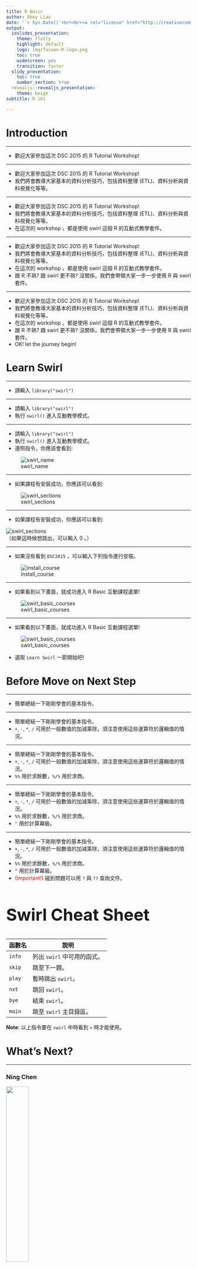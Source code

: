 ```yaml
---
title: R Basic
author: Dboy Liao
date: '`r Sys.Date()`<br><br><a rel="license" href="http://creativecommons.org/licenses/by-nc-sa/4.0/"><img alt="創用 CC 授權條款" style="border-width:0" src="img/by-nc-sa-4.0-88x31.png" /></a>'
output:
  ioslides_presentation:
    theme: flatly
    highlight: default
    logo: img/Taiwan-R-logo.png
    toc: true
    widescreen: yes
    transition: faster
  slidy_presentation:
    toc: true
    number_section: true
  revealjs::revealjs_presentation:
    theme: beige
subtitle: R 101

---
```


<style>
slides {
  background-color: black;
}

h2 {
  font-size: 45px
}
</style>

# Introduction

---

- 歡迎大家參加這次 DSC 2015 的 R Tutorial Workshop!

---

- 歡迎大家參加這次 DSC 2015 的 R Tutorial Workshop!
- 我們將會教導大家基本的資料分析技巧，包括資料整理 (ETL)、資料分析與資料視覺化等等。

---

- 歡迎大家參加這次 DSC 2015 的 R Tutorial Workshop!
- 我們將會教導大家基本的資料分析技巧，包括資料整理 (ETL)、資料分析與資料視覺化等等。
- 在這次的 workshop ，都是使用 swirl 這個 R 的互動式教學套件。

---

- 歡迎大家參加這次 DSC 2015 的 R Tutorial Workshop!
- 我們將會教導大家基本的資料分析技巧，包括資料整理 (ETL)、資料分析與資料視覺化等等。
- 在這次的 workshop ，都是使用 swirl 這個 R 的互動式教學套件。
- 跟 R 不熟? 跟 swirl 更不熟? 沒關係，我們會帶領大家一步一步使用 R 與 swirl 套件。

---

- 歡迎大家參加這次 DSC 2015 的 R Tutorial Workshop!
- 我們將會教導大家基本的資料分析技巧，包括資料整理 (ETL)、資料分析與資料視覺化等等。
- 在這次的 workshop ，都是使用 swirl 這個 R 的互動式教學套件。
- 跟 R 不熟? 跟 swirl 更不熟? 沒關係，我們會帶領大家一步一步使用 R 與 swirl 套件。
- OK! let the journey begin!


# Learn Swirl

---

- 請輸入 `library("swirl")`

---

- 請輸入 `library("swirl")`
- 執行 `swirl()` 進入互動教學模式。

---

- 請輸入 `library("swirl")`
- 執行 `swirl()` 進入互動教學模式。
- 遵照指令，你應該會看到:

![swirl_name](img/swirl_enter_name.png)

---

- 如果課程有安裝成功，你應該可以看到:

![swirl_sections](img/swirl_select_section.png)

---

- 如果課程有安裝成功，你應該可以看到:

![swirl_sections](img/swirl_select_section.png)
<br>
（如果這時候想跳出，可以輸入 0 。）

---

- 如果沒有看到 `DSC2015` ，可以輸入下列指令進行安裝。

![install_course](img/install_course.png)

---

- 如果看到以下畫面，就成功進入 R Basic 互動課程選單!

![swirl_basic_courses](img/basic_courses.png)

---

- 如果看到以下畫面，就成功進入 R Basic 互動課程選單!

![swirl_basic_courses](img/basic_courses.png)


- 選取 `Learn Swirl` 一節開始吧!


# Before Move on Next Step

---

- 簡單總結一下剛剛學會的基本指令。

---

- 簡單總結一下剛剛學會的基本指令。
- `+`, `-`, `*`, `/` 可用於一般數值的加減乘除，須注意使用這些運算符於邏輯值的情況。

---

- 簡單總結一下剛剛學會的基本指令。
- `+`, `-`, `*`, `/` 可用於一般數值的加減乘除，須注意使用這些運算符於邏輯值的情況。
- `%%` 用於求餘數，`%/%` 用於求商。

---

- 簡單總結一下剛剛學會的基本指令。
- `+`, `-`, `*`, `/` 可用於一般數值的加減乘除，須注意使用這些運算符於邏輯值的情況。
- `%%` 用於求餘數，`%/%` 用於求商。
- `^` 用於計算冪級。

---

- 簡單總結一下剛剛學會的基本指令。
- `+`, `-`, `*`, `/` 可用於一般數值的加減乘除，須注意使用這些運算符於邏輯值的情況。
- `%%` 用於求餘數，`%/%` 用於求商。
- `^` 用於計算冪級。
- <font color=red>(Important!)</font> 碰到問題可以用 `?` 與 `??` 查詢文件。

## Swirl Cheat Sheet

|   函數名   |            說明             |
|------------|-----------------------------|
|   `info`   | 列出 `swirl` 中可用的函式。 |
|   `skip`   | 跳至下一題。                |
|   `play`   | 暫時跳出 `swirl`。          |
|   `nxt`    | 跳回 `swirl`。              |
|   `bye`    | 結束 `swirl`。              |
|   `main`   | 跳至 `swirl` 主目錄區。     |

**Note**: 以上指令要在 `swirl` 中時看到 `>` 時才能使用。

# What's Next?

---

### Ning Chen
<div>
<img src="img/ning.jpg" width=35% height=35%>
</div>

- Data Structure in R

---

### Ning Chen
<div>
<img src="img/ning.jpg" width=35% height=35%>
</div>

- Data Structure in R
- Basic Data Analysis with R

---

### Noah
<div>
<img src="img/noah.jpg" width=25% height=25%>
</div>

- User-Defined Function

---

### Noah
<div>
<img src="img/noah.jpg" width=25% height=25%>
</div>

- User-Defined Function
- Control Flow and Exception Handling


# Q / A
